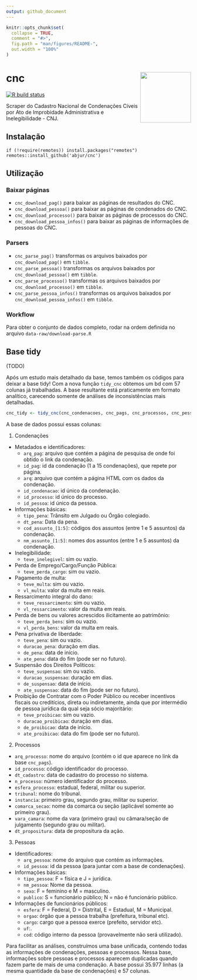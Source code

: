 ```yaml
---
output: github_document
---
```


<!-- README.md is generated from README.Rmd. Please edit that file -->

```r
knitr::opts_chunk$set(
  collapse = TRUE,
  comment = "#>",
  fig.path = "man/figures/README-",
  out.width = "100%"
)
```

# cnc <img src='man/figures/logo.png' align="right" height="138" />

<!-- badges: start -->
  [![R build status](https://github.com/abjur/cnc/workflows/R-CMD-check/badge.svg)](https://github.com/abjur/cnc/actions)
  <!-- badges: end -->

Scraper do Cadastro Nacional de Condenações Cíveis por Ato de Improbidade Administrativa e Inelegibilidade - CNJ.

## Instalação

```
if (!require(remotes)) install.packages("remotes")
remotes::install_github('abjur/cnc')
```

## Utilização

### Baixar páginas

- `cnc_download_pag()` para baixar as páginas de resultados do CNC.
- `cnc_download_pessoa()` para baixar as páginas de condenados do CNC.
- `cnc_download_processo()` para baixar as páginas de processos do CNC.
- `cnc_download_pessoa_infos()` para baixar as páginas de informações de pessoas do CNC.

### Parsers

- `cnc_parse_pag()` transformas os arquivos baixados por `cnc_download_pag()` em `tibble`.
- `cnc_parse_pessoa()` transformas os arquivos baixados por `cnc_download_pessoa()` em `tibble`.
- `cnc_parse_processo()` transformas os arquivos baixados por `cnc_download_processo()` em `tibble`.
- `cnc_parse_pessoa_infos()` transformas os arquivos baixados por `cnc_download_pessoa_infos()` em `tibble`.

### Workflow

Para obter o conjunto de dados completo, rodar na ordem definida no arquivo `data-raw/download-parse.R`

## Base tidy

(TODO)

Após um estudo mais detalhado da base, temos também os códigos para deixar a base tidy! Com a nova função `tidy_cnc` obtemos um bd com 57 colunas já trabalhadas. A base resultante está praticamente em formato analítico, carecendo somente de análises de inconsistências mais detalhadas.

```r 
cnc_tidy <- tidy_cnc(cnc_condenacoes, cnc_pags, cnc_processos, cnc_pessoa_infos)
```

A base de dados possui essas colunas:

1. Condenações

- Metadados e identificadores:
    - `arq_pag`: arquivo que contém a página de pesquisa de onde foi obtido o link da condenação.
    - `id_pag`: id da condenação (1 a 15 condenações), que repete por página.
    - `arq`: arquivo que contém a página HTML com os dados da condenação.
    - `id_condenacao`: id único da condenação.
    - `id_processo`: id único do processo.
    - `id_pessoa`: id único da pessoa.
- Informações básicas:
    - `tipo_pena`: Trânsito em Julgado ou Órgão colegiado.
    - `dt_pena`: Data da pena.
    - `cod_assunto_[1:5]`: códigos dos assuntos (entre 1 e 5 assuntos) da condenação.
    - `nm_assunto_[1:5]`: nomes dos assuntos (entre 1 e 5 assuntos) da condenação.
- Inelegibilidade:
    - `teve_inelegivel`: sim ou vazio.
- Perda de Emprego/Cargo/Função Pública:
    - `teve_perda_cargo`: sim ou vazio.
- Pagamento de multa:
    - `teve_multa`: sim ou vazio.
    - `vl_multa`: valor da multa em reais.
- Ressarcimento integral do dano:
    - `teve_ressarcimento`: sim ou vazio.
    - `vl_ressarcimento`: valor da multa em reais.
- Perda de bens ou valores acrescidos ilicitamente ao patrimônio:
    - `teve_perda_bens`: sim ou vazio.
    - `vl_perda_bens`: valor da multa em reais.
- Pena privativa de liberdade:
    - `teve_pena`: sim ou vazio.
    - `duracao_pena`: duração em dias.
    - `de_pena`: data de início.
    - `ate_pena`: data do fim (pode ser no futuro).
- Suspensão dos Direitos Políticos:
    - `teve_suspensao`: sim ou vazio.
    - `duracao_suspensao`: duração em dias.
    - `de_suspensao`: data de início.
    - `ate_suspensao`: data do fim (pode ser no futuro).
- Proibição de Contratar com o Poder Público ou receber incentivos fiscais ou creditícios, direta ou indiretamente, ainda que por intermédio de pessoa jurídica da qual seja sócio majoritário:
    - `teve_proibicao`: sim ou vazio.
    - `duracao_proibicao`: duração em dias.
    - `de_proibicao`: data de início.
    - `ate_proibicao`: data do fim (pode ser no futuro).

2. Processos

- `arq_processo`: nome do arquivo (contém o id que aparece no link da base `cnc_pags`).
- `id_processo`: código identificador do processo.
- `dt_cadastro`: data de cadastro do processo no sistema.
- `n_processo`: número identificador do processo.
- `esfera_processo`: estadual, federal, militar ou superior.
- `tribunal`: nome do tribunal.
- `instancia`: primeiro grau, segundo grau, militar ou superior.
- `comarca_secao`: nome da comarca ou seção (aplicável somente ao primeiro grau).
- `vara_camara`: nome da vara (primeiro grau) ou câmara/seção de julgamento (segundo grau ou militar).
- `dt_propositura`: data de propositura da ação.

3. Pessoas

- Identificadores:
    - `arq_pessoa`: nome do arquivo que contém as informações.
    - `id_pessoa`: id da pessoa (para juntar com a base de condenações).
- Informações básicas:
    - `tipo_pessoa`: F = física e J = jurídica.
    - `nm_pessoa`: Nome da pessoa.
    - `sexo`: F = feminino e M = masculino.
    - `publico`: S = funcionário público; N = não é funcionário público.
- Informações de funcionários públicos:
    - `esfera`: F = Federal, D = Distrital, E = Estadual, M = Municipal.
    - `orgao`: órgão que a pessoa trabalha (prefeitura, tribunal etc).
    - `cargo`: cargo que a pessoa exerce (prefeito, servidor etc).
    - `uf`:.
    - `cod`: código interno da pessoa (provavelmente não será utilizado).

Para facilitar as análises, construímos uma base unificada, contendo todas as informações de condenações, pessoas e processos. Nessa base, informações sobre pessoas e processos aparecem duplicadas quando fazem parte de mais de uma condenação. A base possui 35.977 linhas (a mesma quantidade da base de condenações) e 57 colunas.


